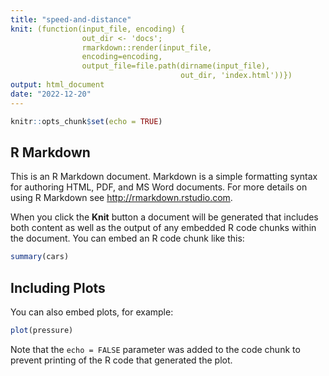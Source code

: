 ```yaml
---
title: "speed-and-distance"
knit: (function(input_file, encoding) {
                out_dir <- 'docs';
                rmarkdown::render(input_file,
                encoding=encoding,
                output_file=file.path(dirname(input_file), 
                                      out_dir, 'index.html'))})
output: html_document
date: "2022-12-20"
---
```


```r
knitr::opts_chunk$set(echo = TRUE)
```

## R Markdown

This is an R Markdown document. Markdown is a simple formatting syntax for authoring HTML, PDF, and MS Word documents. For more details on using R Markdown see <http://rmarkdown.rstudio.com>.

When you click the **Knit** button a document will be generated that includes both content as well as the output of any embedded R code chunks within the document. You can embed an R code chunk like this:

```r
summary(cars)
```

## Including Plots

You can also embed plots, for example:

```r
plot(pressure)
```

Note that the `echo = FALSE` parameter was added to the code chunk to prevent printing of the R code that generated the plot.
